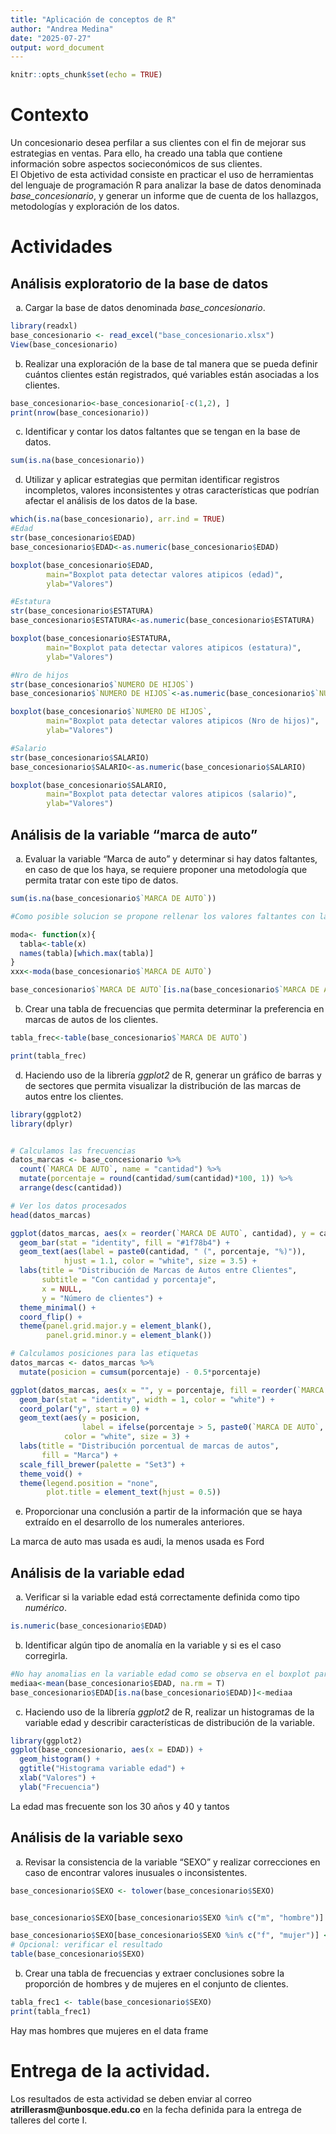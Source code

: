 ---
title: "Aplicación de conceptos de R"
author: "Andrea Medina"
date: "2025-07-27"
output: word_document
---

```{r setup, include=FALSE}
knitr::opts_chunk$set(echo = TRUE)
```

# Contexto

Un concesionario desea perfilar a sus clientes con el fin de mejorar sus estrategias en ventas. Para ello, ha creado una tabla que contiene información sobre aspectos socieconómicos de sus clientes.   
El Objetivo de esta actividad consiste en practicar el uso de herramientas del lenguaje de programación R para analizar la base de datos denominada *base_concesionario*, y generar un informe que de cuenta de los hallazgos, metodologías y exploración de los datos.

# Actividades

##  Análisis exploratorio de la base de datos

a. Cargar la base de datos denominada *base_concesionario*.  
```{r}
library(readxl)
base_concesionario <- read_excel("base_concesionario.xlsx")
View(base_concesionario)
```

b. Realizar una exploración de la base de tal manera que se pueda definir cuántos clientes están registrados, qué variables están asociadas a los clientes. 

```{r}
base_concesionario<-base_concesionario[-c(1,2), ]
print(nrow(base_concesionario))
```


c. Identificar y contar los datos faltantes que se tengan en la base de datos.  

```{r}
sum(is.na(base_concesionario))

```


d. Utilizar y aplicar estrategias que permitan identificar registros incompletos, valores inconsistentes y otras características que podrían afectar el análisis de los datos de la base.

```{r}
which(is.na(base_concesionario), arr.ind = TRUE)
#Edad
str(base_concesionario$EDAD)
base_concesionario$EDAD<-as.numeric(base_concesionario$EDAD)

boxplot(base_concesionario$EDAD,
        main="Boxplot pata detectar valores atipicos (edad)",
        ylab="Valores")

#Estatura
str(base_concesionario$ESTATURA)
base_concesionario$ESTATURA<-as.numeric(base_concesionario$ESTATURA)

boxplot(base_concesionario$ESTATURA,
        main="Boxplot pata detectar valores atipicos (estatura)",
        ylab="Valores")

#Nro de hijos
str(base_concesionario$`NUMERO DE HIJOS`)
base_concesionario$`NUMERO DE HIJOS`<-as.numeric(base_concesionario$`NUMERO DE HIJOS`)

boxplot(base_concesionario$`NUMERO DE HIJOS`,
        main="Boxplot pata detectar valores atipicos (Nro de hijos)",
        ylab="Valores")

#Salario
str(base_concesionario$SALARIO)
base_concesionario$SALARIO<-as.numeric(base_concesionario$SALARIO)

boxplot(base_concesionario$SALARIO,
        main="Boxplot pata detectar valores atipicos (salario)",
        ylab="Valores")
```


##  Análisis de la variable "marca de auto"
a. Evaluar la variable "Marca de auto" y determinar si hay datos faltantes, en caso de que los haya, se requiere proponer una metodología que permita tratar con este tipo de datos.  

```{r}
sum(is.na(base_concesionario$`MARCA DE AUTO`))

#Como posible solucion se propone rellenar los valores faltantes con la moda

moda<- function(x){
  tabla<-table(x)
  names(tabla)[which.max(tabla)]
}
xxx<-moda(base_concesionario$`MARCA DE AUTO`)

base_concesionario$`MARCA DE AUTO`[is.na(base_concesionario$`MARCA DE AUTO`)]<-xxx
```


b. Crear una tabla de frecuencias que permita determinar la preferencia en marcas de autos de los clientes.  

```{r}
tabla_frec<-table(base_concesionario$`MARCA DE AUTO`)

print(tabla_frec)
```


d. Haciendo uso de la librería *ggplot2* de R, generar un gráfico de barras y de sectores que permita visualizar la distribución de las marcas de autos entre los clientes. 

```{r}
library(ggplot2)
library(dplyr)


# Calculamos las frecuencias
datos_marcas <- base_concesionario %>%
  count(`MARCA DE AUTO`, name = "cantidad") %>%
  mutate(porcentaje = round(cantidad/sum(cantidad)*100, 1)) %>%
  arrange(desc(cantidad))

# Ver los datos procesados
head(datos_marcas)

ggplot(datos_marcas, aes(x = reorder(`MARCA DE AUTO`, cantidad), y = cantidad)) +
  geom_bar(stat = "identity", fill = "#1f78b4") +
  geom_text(aes(label = paste0(cantidad, " (", porcentaje, "%)")), 
            hjust = 1.1, color = "white", size = 3.5) +
  labs(title = "Distribución de Marcas de Autos entre Clientes",
       subtitle = "Con cantidad y porcentaje",
       x = NULL, 
       y = "Número de clientes") +
  theme_minimal() +
  coord_flip() +
  theme(panel.grid.major.y = element_blank(),
        panel.grid.minor.y = element_blank())

# Calculamos posiciones para las etiquetas
datos_marcas <- datos_marcas %>% 
  mutate(posicion = cumsum(porcentaje) - 0.5*porcentaje)

ggplot(datos_marcas, aes(x = "", y = porcentaje, fill = reorder(`MARCA DE AUTO`, -cantidad))) +
  geom_bar(stat = "identity", width = 1, color = "white") +
  coord_polar("y", start = 0) +
  geom_text(aes(y = posicion, 
                label = ifelse(porcentaje > 5, paste0(`MARCA DE AUTO`, "\n", porcentaje, "%"), "")),
            color = "white", size = 3) +
  labs(title = "Distribución porcentual de marcas de autos",
       fill = "Marca") +
  scale_fill_brewer(palette = "Set3") +
  theme_void() +
  theme(legend.position = "none",
        plot.title = element_text(hjust = 0.5))
```


e. Proporcionar una conclusión a partir de la información que se haya extraído en el desarrollo de los numerales anteriores.

La marca de auto mas usada es audi, la menos usada es Ford

##  Análisis de la variable edad

a. Verificar si la variable edad está correctamente definida como tipo *numérico*.  

```{r}
is.numeric(base_concesionario$EDAD) 
```

b. Identificar algún tipo de anomalía en la variable y si es el caso corregirla. 

```{r}
#No hay anomalias en la variable edad como se observa en el boxplot para identificar datos atipicos.Sin embargo hay un NA, Para corregirlo se propone rellenar con la media
mediaa<-mean(base_concesionario$EDAD, na.rm = T)
base_concesionario$EDAD[is.na(base_concesionario$EDAD)]<-mediaa

```


c. Haciendo uso de la librería *ggplot2* de R, realizar un histogramas de la variable edad y describir características de distribución de la variable.
```{r}
library(ggplot2)
ggplot(base_concesionario, aes(x = EDAD)) +
  geom_histogram() +
  ggtitle("Histograma variable edad") +
  xlab("Valores") + 
  ylab("Frecuencia")
```
La edad mas frecuente son los 30 años y 40 y tantos

##  Análisis de la variable sexo  
a. Revisar la consistencia de la variable "SEXO" y realizar correcciones en caso de encontrar valores inusuales o inconsistentes. 

```{r}
base_concesionario$SEXO <- tolower(base_concesionario$SEXO)  


base_concesionario$SEXO[base_concesionario$SEXO %in% c("m", "hombre")] <- "hombre"

base_concesionario$SEXO[base_concesionario$SEXO %in% c("f", "mujer")] <- "mujer"
# Opcional: verificar el resultado
table(base_concesionario$SEXO)
```


b. Crear una tabla de frecuencias y extraer conclusiones sobre la proporción de hombres y de mujeres en el conjunto de clientes.

```{r}
tabla_frec1 <- table(base_concesionario$SEXO)
print(tabla_frec1)
```
Hay mas hombres que mujeres en el data frame

# Entrega de la actividad.
Los resultados de esta actividad se deben enviar al correo **atrillerasm@unbosque.edu.co** en la fecha definida para la entrega de talleres del corte I.
